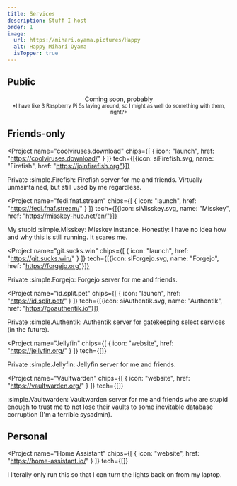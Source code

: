 ```yaml
---
title: Services
description: Stuff I host
order: 1
image:
  url: https://mihari.oyama.pictures/Happy
  alt: Happy Mihari Oyama
  isTopper: true
---
```


<h2 class="sectionDenoter">Public</h2>

<p style="text-align: center">Coming soon, probably<br/><small>*I have like 3 Raspberry Pi 5s laying around, so I might as well do something with them, right?*</small></p>

<h2 class="sectionDenoter">Friends-only</h2>

<Project name="coolviruses.download"
  chips={[
    { icon: "launch", href: "https://coolviruses.download/" }
  ]}
  tech={[{icon: siFirefish.svg, name: "Firefish", href: "https://joinfirefish.org"}]}
>
  Private :simple.Firefish: Firefish server for me and friends. Virtually unmaintained, but still used by me regardless.
</Project>

<Project name="fedi.fnaf.stream"
  chips={[
    { icon: "launch", href: "https://fedi.fnaf.stream/" }
  ]}
  tech={[{icon: siMisskey.svg, name: "Misskey", href: "https://misskey-hub.net/en/"}]}
>
  My stupid :simple.Misskey: Misskey instance. Honestly: I have no idea how and why this is still running. It scares me.
</Project>

<Project name="git.sucks.win"
  chips={[
    { icon: "launch", href: "https://git.sucks.win/" }
  ]}
  tech={[{icon: siForgejo.svg, name: "Forgejo", href: "https://forgejo.org"}]}
>
  Private :simple.Forgejo: Forgejo server for me and friends.
</Project>

<Project name="id.split.pet"
  chips={[
    { icon: "launch", href: "https://id.split.pet/" }
  ]}
  tech={[{icon: siAuthentik.svg, name: "Authentik", href: "https://goauthentik.io"}]}
>
  Private :simple.Authentik: Authentik server for gatekeeping select services (in the future).
</Project>

<Project name="Jellyfin"
  chips={[
    { icon: "website", href: "https://jellyfin.org/" }
  ]}
  tech={[]}
>
  Private :simple.Jellyfin: Jellyfin server for me and friends.
</Project>

<Project name="Vaultwarden"
  chips={[
    { icon: "website", href: "https://vaultwarden.org/" }
  ]}
  tech={[]}
>
  :simple.Vaultwarden: Vaultwarden server for me and friends who are stupid enough to trust me to not lose their vaults to some inevitable database corruption (I'm a terrible sysadmin).
</Project>

<h2 class="sectionDenoter">Personal</h2>

<Project name="Home Assistant"
  chips={[
    { icon: "website", href: "https://home-assistant.io/" }
  ]}
  tech={[]}
>
  I literally only run this so that I can turn the lights back on from my laptop.
</Project>